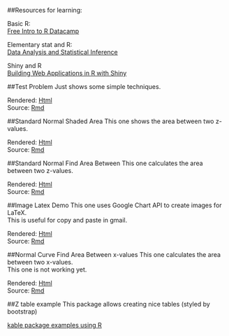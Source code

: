 ##Resources for learning:

Basic R:  
[Free Intro to R Datacamp](https://www.datacamp.com/courses/free-introduction-to-r) 

Elementary stat and R:  
[Data Analysis and Statistical Inference](https://www.datacamp.com/community/open-courses/statistical-inference-and-data-analysis) 

Shiny and R  
[Building Web Applications in R with Shiny](https://www.datacamp.com/courses/building-web-applications-in-r-with-shiny)

##Test Problem
Just shows some simple techniques.

Rendered: [Html](Test.html)  
Source: [Rmd](Test.Rmd) 

##Standard Normal Shaded Area
This one shows the area between two z-values.  

Rendered: [Html](StdNormalShadedArea.html)  
Source: [Rmd](StdNormalShadedArea.Rmd) 

##Standard Normal Find Area Between
This one calculates the area between two z-values.  

Rendered: [Html](StdNormalFindAreaBetween.html)  
Source: [Rmd](StdNormalFindAreaBetween.Rmd) 

##Image Latex Demo
This one uses Google Chart API to create images for LaTeX.  
This is useful for copy and paste in gmail.  

Rendered: [Html](ImageLatexDemo.html)  
Source: [Rmd](ImageLatexDemo.Rmd) 

##Normal Curve Find Area Between x-values
This one calculates the area between two x-values.  
This one is not working yet.

Rendered: [Html](NormalCurveAreaBetween.html)  
Source: [Rmd](NormalCurveAreaBetween.Rmd) 

##Z table example
This package allows creating nice tables (styled by bootstrap)  

[kable package examples using R](https://cran.r-project.org/web/packages/kableExtra/vignettes/awesome_table_in_html.html)


